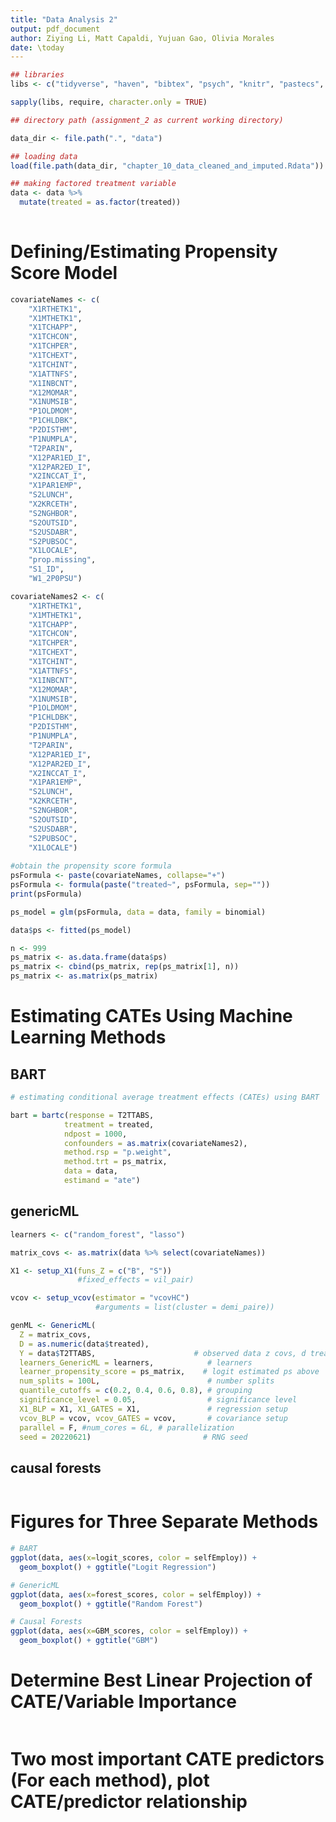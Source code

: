 ```yaml
---
title: "Data Analysis 2"
output: pdf_document
author: Ziying Li, Matt Capaldi, Yujuan Gao, Olivia Morales
date: \today
---
```


```r

## libraries
libs <- c("tidyverse", "haven", "bibtex", "psych", "knitr", "pastecs", "kableExtra","survey", "cobalt", "randomForest", "ipred","rpart", "baguette", "parsnip", "SimDesign", "bartCause", "lme4", "grf", "GenericML")

sapply(libs, require, character.only = TRUE)

## directory path (assignment_2 as current working directory)

data_dir <- file.path(".", "data")

## loading data
load(file.path(data_dir, "chapter_10_data_cleaned_and_imputed.Rdata"))

## making factored treatment variable 
data <- data %>%
  mutate(treated = as.factor(treated))
    
```

# Defining/Estimating Propensity Score Model

```r

covariateNames <- c(
    "X1RTHETK1", 
    "X1MTHETK1",
    "X1TCHAPP", 
    "X1TCHCON",
    "X1TCHPER", 
    "X1TCHEXT",
    "X1TCHINT",
    "X1ATTNFS",
    "X1INBCNT",
    "X12MOMAR",
    "X1NUMSIB", 
    "P1OLDMOM",
    "P1CHLDBK",
    "P2DISTHM",
    "P1NUMPLA",
    "T2PARIN",
    "X12PAR1ED_I",
    "X12PAR2ED_I",
    "X2INCCAT_I",
    "X1PAR1EMP",
    "S2LUNCH",
    "X2KRCETH",
    "S2NGHBOR",
    "S2OUTSID",
    "S2USDABR",
    "S2PUBSOC",
    "X1LOCALE",
    "prop.missing",
    "S1_ID",
    "W1_2P0PSU")

covariateNames2 <- c(
    "X1RTHETK1", 
    "X1MTHETK1",
    "X1TCHAPP", 
    "X1TCHCON",
    "X1TCHPER", 
    "X1TCHEXT",
    "X1TCHINT",
    "X1ATTNFS",
    "X1INBCNT",
    "X12MOMAR",
    "X1NUMSIB", 
    "P1OLDMOM",
    "P1CHLDBK",
    "P2DISTHM",
    "P1NUMPLA",
    "T2PARIN",
    "X12PAR1ED_I",
    "X12PAR2ED_I",
    "X2INCCAT_I",
    "X1PAR1EMP",
    "S2LUNCH",
    "X2KRCETH",
    "S2NGHBOR",
    "S2OUTSID",
    "S2USDABR",
    "S2PUBSOC",
    "X1LOCALE")
    
#obtain the propensity score formula   
psFormula <- paste(covariateNames, collapse="+")
psFormula <- formula(paste("treated~", psFormula, sep=""))
print(psFormula)   

ps_model = glm(psFormula, data = data, family = binomial)

data$ps <- fitted(ps_model)

n <- 999
ps_matrix <- as.data.frame(data$ps)
ps_matrix <- cbind(ps_matrix, rep(ps_matrix[1], n))
ps_matrix <- as.matrix(ps_matrix)

```

# Estimating CATEs Using Machine Learning Methods
## BART
```r

# estimating conditional average treatment effects (CATEs) using BART

bart = bartc(response = T2TTABS, 
            treatment = treated, 
            ndpost = 1000,
            confounders = as.matrix(covariateNames2), 
            method.rsp = "p.weight", 
            method.trt = ps_matrix, 
            data = data, 
            estimand = "ate")


```

## genericML 
```r

learners <- c("random_forest", "lasso")

matrix_covs <- as.matrix(data %>% select(covariateNames))

X1 <- setup_X1(funs_Z = c("B", "S"))
               #fixed_effects = vil_pair)

vcov <- setup_vcov(estimator = "vcovHC")
                   #arguments = list(cluster = demi_paire))

genML <- GenericML(
  Z = matrix_covs, 
  D = as.numeric(data$treated), 
  Y = data$T2TTABS,                      # observed data z covs, d treat, y outcome
  learners_GenericML = learners,            # learners
  learner_propensity_score = ps_matrix,    # logit estimated ps above
  num_splits = 100L,                        # number splits
  quantile_cutoffs = c(0.2, 0.4, 0.6, 0.8), # grouping
  significance_level = 0.05,                # significance level
  X1_BLP = X1, X1_GATES = X1,               # regression setup
  vcov_BLP = vcov, vcov_GATES = vcov,       # covariance setup
  parallel = F, #num_cores = 6L, # parallelization
  seed = 20220621)                         # RNG seed

```


## causal forests
```r


```

# Figures for Three Separate Methods

```r

# BART
ggplot(data, aes(x=logit_scores, color = selfEmploy)) + 
  geom_boxplot() + ggtitle("Logit Regression")

# GenericML
ggplot(data, aes(x=forest_scores, color = selfEmploy)) + 
  geom_boxplot() + ggtitle("Random Forest")

# Causal Forests
ggplot(data, aes(x=GBM_scores, color = selfEmploy)) + 
  geom_boxplot() + ggtitle("GBM")


```

# Determine Best Linear Projection of CATE/Variable Importance
```r


```


# Two most important CATE predictors (For each method), plot CATE/predictor relationship
```r


```

